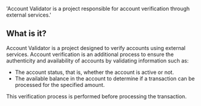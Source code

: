 
  'Account Validator is a project responsible for account verification through external services.'

<HeroPattern />

## What is it?
Account Validator is a project designed to verify accounts using external services. Account verification is an additional process to ensure the authenticity and availability of accounts by validating information such as:

- The account status, that is, whether the account is active or not.
- The available balance in the account to determine if a transaction can be processed for the specified amount.

This verification process is performed before processing the transaction.



